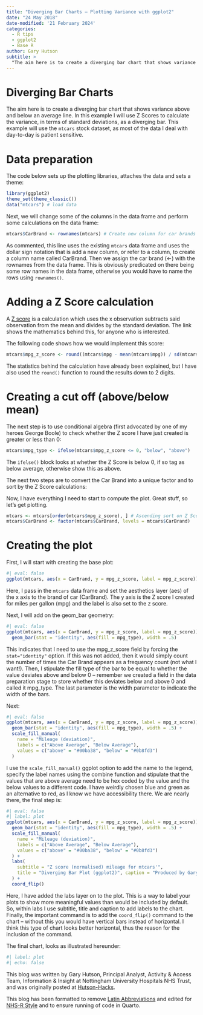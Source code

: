 ```yaml
---
title: "Diverging Bar Charts – Plotting Variance with ggplot2"
date: "24 May 2018"
date-modified: '21 February 2024'
categories:
  - R tips
  - ggplot2
  - Base R
author: Gary Hutson
subtitle: >
  "The aim here is to create a diverging bar chart that shows variance above and below an average line."
---
```


# Diverging Bar Charts

The aim here is to create a diverging bar chart that shows variance above and below an average line. In this example I will use Z Scores to calculate the variance, in terms of standard deviations, as a diverging bar. This example will use the `mtcars` stock dataset, as most of the data I deal with day-to-day is patient sensitive.

# Data preparation

The code below sets up the plotting libraries, attaches the data and sets a theme:

```r
library(ggplot2)
theme_set(theme_classic())
data("mtcars") # load data
```

Next, we will change some of the columns in the data frame and perform some calculations on the data frame:

```r
mtcars$CarBrand <- rownames(mtcars) # Create new column for car brands and names
```

As commented, this line uses the existing `mtcars` data frame and uses the dollar sign notation that is add a new column, or refer to a column, to create a column name called CarBrand. Then we assign the car brand (<-) with the rownames from the data frame. This is obviously predicated on there being some row names in the data frame, otherwise you would have to name the rows using `rownames()`.

# Adding a Z Score calculation

A [Z score](https://stattrek.com/statistics/dictionary?definition=z-score) is a calculation which uses the x observation subtracts said observation from the mean and divides by the standard deviation. The link shows the mathematics behind this, for anyone who is interested.

The following code shows how we would implement this score:

```r
mtcars$mpg_z_score <- round((mtcars$mpg - mean(mtcars$mpg)) / sd(mtcars$mpg), digits = 2)
```

The statistics behind the calculation have already been explained, but I have also used the `round()` function to round the results down to 2 digits.

# Creating a cut off (above/below mean)

The next step is to use conditional algebra (first advocated by one of my heroes George Boole) to check whether the Z score I have just created is greater or less than 0:

```r
mtcars$mpg_type <- ifelse(mtcars$mpg_z_score <= 0, "below", "above")
```

The `ifelse()` block looks at whether the Z Score is below 0, if so tag as below average, otherwise show this as above.

The next two steps are to convert the Car Brand into a unique factor and to sort by the Z Score calculations:

Now, I have everything I need to start to compute the plot. Great stuff, so let’s get plotting.
```r
mtcars <- mtcars[order(mtcars$mpg_z_score), ] # Ascending sort on Z Score
mtcars$CarBrand <- factor(mtcars$CarBrand, levels = mtcars$CarBrand)
```

# Creating the plot

First, I will start with creating the base plot:

```r
#| eval: false
ggplot(mtcars, aes(x = CarBrand, y = mpg_z_score, label = mpg_z_score))
```

Here, I pass in the `mtcars` data frame and set the aesthetics layer (aes) of the x axis to the brand of car (CarBrand). The y axis is the Z score I created for miles per gallon (mpg) and the label is also set to the z score.

Next, I will add on the geom_bar geometry:

```r
#| eval: false
ggplot(mtcars, aes(x = CarBrand, y = mpg_z_score, label = mpg_z_score)) +
  geom_bar(stat = "identity", aes(fill = mpg_type), width = .5)
```

This indicates that I need to use the mpg_z_score field by forcing the `stat="identity"` option. If this was not added, then it would simply count the number of times the Car Brand appears as a frequency count (not what I want!). Then, I stipulate the fill type of the bar to be equal to whether the value deviates above and below 0 – remember we created a field in the data preparation stage to store whether this deviates below and above 0 and called it mpg_type. The last parameter is the width parameter to indicate the width of the bars.

Next:

```r
#| eval: false
ggplot(mtcars, aes(x = CarBrand, y = mpg_z_score, label = mpg_z_score)) +
  geom_bar(stat = "identity", aes(fill = mpg_type), width = .5) +
  scale_fill_manual(
    name = "Mileage (deviation)",
    labels = c("Above Average", "Below Average"),
    values = c("above" = "#00ba38", "below" = "#0b8fd3")
  )
```

I use the `scale_fill_manual()` ggplot option to add the name to the legend, specify the label names using the combine function and stipulate that the values that are above average need to be hex coded by the value and the below values to a different code. I have weirdly chosen blue and green as an alternative to red, as I know we have accessibility there. We are nearly there, the final step is:

```r
#| eval: false
#| label: plot
ggplot(mtcars, aes(x = CarBrand, y = mpg_z_score, label = mpg_z_score)) +
  geom_bar(stat = "identity", aes(fill = mpg_type), width = .5) +
  scale_fill_manual(
    name = "Mileage (deviation)",
    labels = c("Above Average", "Below Average"),
    values = c("above" = "#00ba38", "below" = "#0b8fd3")
  ) +
  labs(
    subtitle = "Z score (normalised) mileage for mtcars'",
    title = "Diverging Bar Plot (ggplot2)", caption = "Produced by Gary Hutson"
  ) +
  coord_flip()
```

Here, I have added the labs layer on to the plot. This is a way to label your plots to show more meaningful values than would be included by default. So, within labs I use subtitle, title and caption to add labels to the chart. Finally, the important command is to add the `coord_flip()` command to the chart – without this you would have vertical bars instead of horizontal. I think this type of chart looks better horizontal, thus the reason for the inclusion of the command.

The final chart, looks as illustrated hereunder:

```r
#| label: plot
#| echo: false
```

This blog was written by Gary Hutson, Principal Analyst, Activity & Access Team, Information & Insight at Nottingham University Hospitals NHS Trust, and was originally posted at [Hutson-Hacks](http://hutsons-hacks.info/diverging-bar-charts-plotting-variance-with-ggplot2).

This blog has been formatted to remove [Latin Abbreviations](https://nhsrway.nhsrcommunity.com/style-guides.html#avoid-latin-abbreviation) and edited for [NHS-R Style](https://nhsrway.nhsrcommunity.com/style-guides.html#referencing-r-packages-and-functions-in-text) and to ensure running of code in Quarto.
